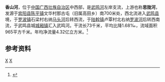 {{Otheruses|香山河|other=同名或類似名的其它條目描述}}
{{Infobox River
  | river_name      = 香山河
  | image_name      = 
  | image_size      = 
  | caption         = 
  | origin          = [[广西壮族自治区|广西壮族自治区]][[宾阳县|宾阳县]][[陈平镇|陈平镇]]那古屯南
  | mouth           = 广西壮族自治区[[武鸣县|武鸣县]][[城厢镇_(武鸣县)|城厢镇]][[武鸣河|武鸣河]]
  | basin_countries = 广西宾阳县、武鸣县
  | length          = 73 km
  | elevation       = 287 m
  | mouth_elevation = 
  | discharge       = 
  | watershed       = 965 km<sup>2</sup>
}}
'''香山河'''，位于[[中国|中国]][[广西壮族自治区|广西壮族自治区]]中西部，是[[武鸣河|武鸣河]]左岸支流，上游也称'''思陇河'''，发源于[[宾阳县|宾阳县]][[陈平镇|陈平镇]]文华村那古屯（旧属高田乡）南700米处，西北流进入[[武鸣县|武鸣县]]境，于[[罗波镇|罗波镇]]石梁村右纳[[马头河_(香山河)|马头河]]后转西流，于[[陆斡镇|陆斡镇]]卢覃村北右纳[[罗波河|罗波河]]后转西南流，于武鸣县城[[城厢镇_(武鸣县)|城厢镇]]汇入武鸣河。干流长73千米，平均比降1.68‰，流域面积965平方千米。年均净流量4.32亿立方米。<ref name="中国河湖大典">{{cite book zh |author=《[[中国河湖大典|中国河湖大典]]》编纂委员会 |title=《中国河湖大典·珠江卷》 |format=M|edition=1 |location=北京 |publisher=中国水利水电出版社 |date=2013年1月 |pages=142页 |id= ISBN 978-7-5170-0561-2}}</ref>

==参考资料==
{{reflist}}

[[Category:右江水系|X]]
[[Category:广西河流|X]]